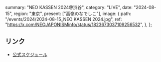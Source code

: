   summary: "NEO KASSEN 2024@渋谷",
  category: "LIVE",
  date: "2024-08-15",
  region: "東京",
  present: ["高嶺のなでしこ"],
  image: {
    path: "/events/2024/2024-08-15_NEO KASSEN 2024.jpg",
    ref: "https://x.com/NEOJAPONISMinfo/status/1823673037109256532",
  },
};

## リンク

- [公式スケジュール](https://takanenonadeshiko.jp/?p=2221)
